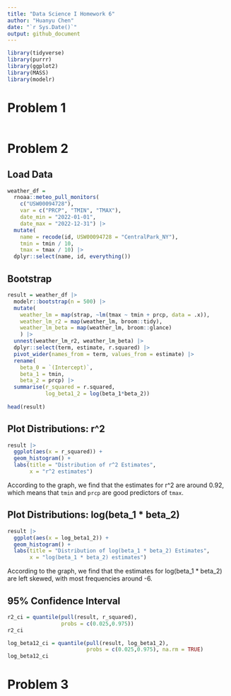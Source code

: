 ```yaml
---
title: "Data Science I Homework 6"
author: "Huanyu Chen"
date: "`r Sys.Date()`"
output: github_document
---
```


```r
library(tidyverse)
library(purrr)
library(ggplot2)
library(MASS)
library(modelr)
```

# Problem 1

```r

```

# Problem 2
## Load Data
```r
weather_df = 
  rnoaa::meteo_pull_monitors(
    c("USW00094728"),
    var = c("PRCP", "TMIN", "TMAX"), 
    date_min = "2022-01-01",
    date_max = "2022-12-31") |>
  mutate(
    name = recode(id, USW00094728 = "CentralPark_NY"),
    tmin = tmin / 10,
    tmax = tmax / 10) |>
  dplyr::select(name, id, everything())
```

## Bootstrap
```r
result = weather_df |>
  modelr::bootstrap(n = 500) |>
  mutate(
    weather_lm = map(strap, ~lm(tmax ~ tmin + prcp, data = .x)),
    weather_lm_r2 = map(weather_lm, broom::tidy),
    weather_lm_beta = map(weather_lm, broom::glance)
    ) |>
  unnest(weather_lm_r2, weather_lm_beta) |>
  dplyr::select(term, estimate, r.squared) |>
  pivot_wider(names_from = term, values_from = estimate) |>
  rename(
    beta_0 = `(Intercept)`,
    beta_1 = tmin,
    beta_2 = prcp) |>
  summarise(r_squared = r.squared,
            log_beta1_2 = log(beta_1*beta_2))
  
head(result)
```

## Plot Distributions: r^2
```r
result |>
  ggplot(aes(x = r_squared)) +
  geom_histogram() +
  labs(title = "Distribution of r^2 Estimates",
       x = "r^2 estimates")
```

According to the graph, we find that the estimates for r\^2 are around 0.92, which means that `tmin` and `prcp` are good predictors of `tmax`.

## Plot Distributions: log(beta_1 * beta_2)
```r
result |>
  ggplot(aes(x = log_beta1_2)) +
  geom_histogram() +
  labs(title = "Distribution of log(beta_1 * beta_2) Estimates",
       x = "log(beta_1 * beta_2) estimates")
```

According to the graph, we find that the estimates for log(beta_1 \* beta_2) are left skewed, with most frequencies around -6.

## 95% Confidence Interval
```r
r2_ci = quantile(pull(result, r_squared),
                 probs = c(0.025,0.975))
r2_ci

log_beta12_ci = quantile(pull(result, log_beta1_2),
                         probs = c(0.025,0.975), na.rm = TRUE)
log_beta12_ci
```

# Problem 3

```r

```
